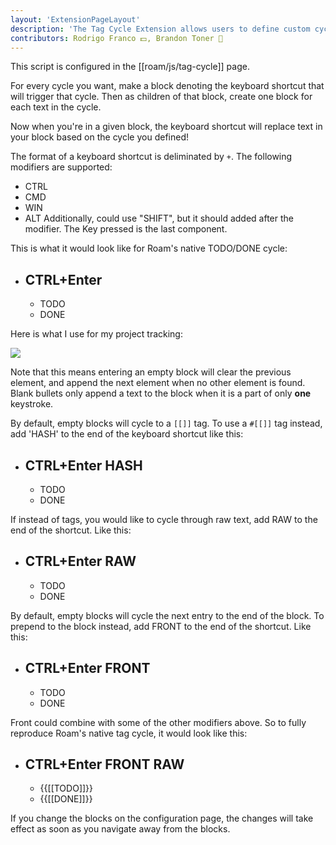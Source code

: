 ```yaml
---
layout: 'ExtensionPageLayout'
description: 'The Tag Cycle Extension allows users to define custom cycles tied to a keyboard shortcut!'
contributors: Rodrigo Franco 💵, Brandon Toner 📓
---
```


This script is configured in the [[roam/js/tag-cycle]] page.

For every cycle you want, make a block denoting the keyboard shortcut that will trigger that cycle. Then as children of that block, create one block for each text in the cycle.

Now when you're in a given block, the keyboard shortcut will replace text in your block based on the cycle you defined!

The format of a keyboard shortcut is deliminated by `+`. The following modifiers are supported:
- CTRL
- CMD
- WIN
- ALT
Additionally, could use "SHIFT", but it should added after the modifier. The Key pressed is the last component.

This is what it would look like for Roam's native TODO/DONE cycle:

- CTRL+Enter
    -
    - TODO
    - DONE

Here is what I use for my project tracking:

![](/images/tag-cycle.png)

Note that this means entering an empty block will clear the previous element, and append the next element when no other element is found. Blank bullets only append a text to the block when it is a part of only **one** keystroke.

By default, empty blocks will cycle to a `[[]]` tag. To use a `#[[]]` tag instead, add 'HASH' to the end of the keyboard shortcut like this:

- CTRL+Enter HASH
    -
    - TODO
    - DONE

If instead of tags, you would like to cycle through raw text, add RAW to the end of the shortcut. Like this:

- CTRL+Enter RAW
    -
    - TODO
    - DONE

By default, empty blocks will cycle the next entry to the end of the block. To prepend to the block instead, add FRONT to the end of the shortcut. Like this:

- CTRL+Enter FRONT
    -
    - TODO
    - DONE

Front could combine with some of the other modifiers above. So to fully reproduce Roam's native tag cycle, it would look like this:

- CTRL+Enter FRONT RAW
    -
    - {{[[TODO]]}}
    - {{[[DONE]]}}

If you change the blocks on the configuration page, the changes will take effect as soon as you navigate away from the blocks.
